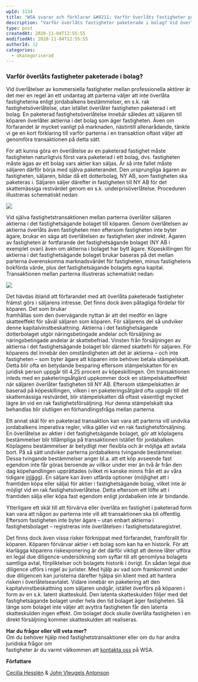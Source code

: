 ```yaml
---
wpId: 3134
title: "WSA svarar och förklarar &#8211; Varför överlåts fastigheter paketerade i bolag?"
description: "Varför överlåts fastigheter paketerade i bolag? Vid överlåtelser av kommersiella fastigheter mellan professionella aktörer är det mer en regel än ett undantag att parterna väljer att inte överlåta fastigheterna enligt&hellip;"
type: post
createdAt: 2020-11-04T12:55:55
modifiedAt: 2020-11-04T12:55:55
authorId: 12
categories:
  - okategoriserad
---
```


### Varför överlåts fastigheter paketerade i bolag?

Vid överlåtelser av kommersiella fastigheter mellan professionella aktörer är det mer en regel än ett undantag att parterna väljer att inte överlåta fastigheterna enligt jordabalkens bestämmelser, en s.k. rak fastighetsöverlåtelse, utan istället överlåter fastigheten paketerad i ett bolag. En paketerad fastighetsöverlåtelse innebär således att säljaren till köparen överlåter aktierna i det bolag som äger fastigheten. Även om förfarandet är mycket vanligt på marknaden, nästintill allenarådande, tänkte vi ge en kort förklaring till varför parterna i en transaktion oftast väljer att genomföra transaktionen på detta sätt.

För att kunna göra en överlåtelse av en paketerad fastighet måste fastigheten naturligtvis först vara paketerad i ett bolag, dvs. fastigheten måste ägas av ett bolag vars aktier kan säljas. Är så inte fallet måste säljaren därför börja med själva paketerandet. Den ursprungliga ägaren av fastigheten, säljaren, bildar då ett dotterbolag, NY AB, som fastigheten ska paketeras i. Säljaren säljer därefter in fastigheten till NY AB för det skattemässiga restvärdet genom en s.k. underprisöverlåtelse. Proceduren illustreras schematiskt nedan:

![](@assets/images/2020/11/Lage-1-1.png)

Vid själva fastighetstransaktionen mellan parterna överlåter säljaren aktierna i det fastighetsägande bolaget till köparen. Genom överlåtelsen av aktierna överlåts även fastigheten men eftersom fastigheten inte byter ägare, brukar en säga att överlåtelsen av fastigheten sker indirekt. Ägaren av fastigheten är fortfarande det fastighetsägande bolaget (NY AB i exemplet ovan) även om aktierna i bolaget har bytt ägare. Köpeskillingen för aktierna i det fastighetsägande bolaget brukar baseras på det mellan parterna överenskomna marknadsvärdet för fastigheten, minus fastighetens bokförda värde, plus det fastighetsägande bolagets egna kapital. Transaktionen mellan parterna illustreras schematiskt nedan:

![](@assets/images/2020/11/Lage-2.png)

Det hävdas ibland att förfarandet med att överlåta paketerade fastigheter främst görs i säljarens intresse. Det finns dock även påtagliga fördelar för köparen. Det som brukar  
framhållas som den övervägande nyttan är att det medför en lägre skatteeffekt för såväl säljaren som köparen. För säljarens del så undviker denne kapitalvinstbeskattning. Aktierna i det fastighetsägande dotterbolaget utgör näringsbetingade andelar och försäljning av näringsbetingade andelar är skattebefriad. Vinsten från försäljningen av aktierna i det fastighetsägande bolaget blir därmed skattefri för säljaren. För köparens del innebär den omständigheten att det är aktierna – och inte fastigheten – som byter ägare att köparen inte behöver betala stämpelskatt. Detta blir ofta en betydande besparing eftersom stämpelskatten för en juridisk person uppgår till 4,25 procent av köpeskillingen. Om transaktionen inleds med en paketeringsåtgärd uppkommer dock en stämpelskatteeffekt när säljaren överlåter fastigheten till NY AB. Eftersom stämpelskatten är baserad på köpeskillingen, vilken i en paketeringsåtgärd ofta uppgår till det skattemässiga restvärdet, blir stämpelskatten då oftast väsentligt mycket lägre än vid en rak fastighetsförsäljning. Hur denna stämpelskatt ska behandlas blir slutligen en förhandlingsfråga mellan parterna.

Ett annat skäl för en paketerad transaktion kan vara att parterna vill undvika jordabalkens imperativa regler, vilka gäller vid en rak fastighetsförsäljning. En överlåtelse av aktier i det fastighetsägande bolaget, gör att köplagens bestämmelser blir tillämpliga på transaktionen istället för jordabalken. Köplagens bestämmelser är betydligt mer flexibla och är möjliga att avtala bort. På så sätt undviker parterna jordabalkens tvingande bestämmelser. Dessa tvingande bestämmelser anger bl.a. att ett köp avseende fast egendom inte får göras beroende av villkor under mer än två år från den dag köpehandlingen upprättades (vilket ni kanske minns från ett av våra tidigare [inlägg](https://www.linkedin.com/posts/wsalawsweden_avg%C3%B6rande-fr%C3%A5n-hd-formkrav-vid-%C3%B6verl%C3%A5telse-activity-6724213254974955520-QCsh/)). En säljare kan även utfärda optioner (möjlighet att i framtiden köpa eller sälja) för aktier i fastighetsägande bolag, vilket inte är möjligt vid en rak fastighetsöverlåtelse. Detta eftersom ett löfte att i framtiden sälja eller köpa fast egendom enligt jordabalken inte är bindande.

Ytterligare ett skäl till att förvärva eller överlåta en fastighet i paketerad form kan vara att någon av parterna inte vill att transaktionen ska bli offentlig. Eftersom fastigheten inte byter ägare – utan enbart aktierna i fastighetsbolaget – registreras inte överlåtelsen i fastighetsdataregistret.

Det finns dock även vissa risker förknippat med förfarandet, framförallt för köparen. Köparen förvärvar aktier i ett bolag som kan ha en historik. För att klarlägga köparens riskexponering är det därför viktigt att denne låter utföra en legal due diligence-undersökning som syftar till att genomlysa bolagets samtliga avtal, förpliktelser och bolagets historik i övrigt. En sådan legal due diligence utförs i regel av jurister. Med hjälp av vad som framkommit under due diligencen kan juristerna därefter hjälpa sin klient med att hantera risken i överlåtelseavtalet. Vidare innebär en paketering att den kapitalvinstbeskattning som säljaren undgår, istället överförs på köparen i form av en s.k. latent skatteskuld. Den latenta skatteskulden följer med det fastighetsägande bolaget under hela den tid bolaget äger fastigheten. Så länge som bolaget inte väljer att avyttra fastigheten får den latenta skatteskulden ingen effekt. Om bolaget dock skulle överlåta fastigheten i en direkt försäljning kommer skatteskulden att realiseras.

**Har du frågor eller vill veta mer?**  
Om du behöver hjälp med fastighetstransaktioner eller om du har andra juridiska frågor om  
fastigheter är du varmt välkommen att [kontakta oss](/kontakt/) på WSA.

**Författare**

[Cecilia Hesslén](/medarbetare/cecilia-hesslen/) & [John Vleugels Antonson](/medarbetare/john-vleugels-antonson/)